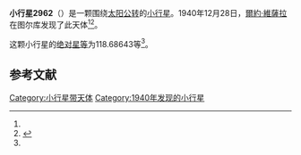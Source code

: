{{Infobox planet
| bgcolour = #FFFFC0
| name = 2962 Otto
| symbol = 
| image = 
| caption = 
| discovery = yes
| discovery_ref = 
| discoverer = [[爾約·維薩拉|爾約·維薩拉]]
| discovery_site = [[图尔库|图尔库]] 
| discovered = 1940年12月28日
| designations = yes
| mp_name = 
| named_after = 
| alt_names = 1940 YF/ 1931 TV2 / 1942 JB / 1950 GC / 1979 HJ5
| mp_category = [[主带小行星|主带小行星]]
| orbit_ref = <ref name="a">[http://ssd.jpl.nasa.gov/sbdb.cgi?sstr=2962 2962 Otto] {{Wayback|url=http://ssd.jpl.nasa.gov/sbdb.cgi?sstr=2962 |date=20200820023521 }}，小行星數據庫瀏覽器（JPL Small-Body Database Browser）－[[美国国家航空航天局|美国国家航空航天局]]喷气推进实验室</ref>
| epoch = 2456400.5 (2013年4月18日更新)
| aphelion = {{convert|2.6698287|AU|km|3|abbr=on|lk=out}}
| perihelion = {{convert|2.4662317|AU|km|3|abbr=on}}
| semimajor = {{convert|2.5680302|AU|km|3|abbr=on}}
| eccentricity = 0.0396407
| period = 1503.137173 [[日|日]]<br />4.12[[儒略年|儒略年]]
| avg_speed = 
| inclination = 15.64251
| asc_node = 54.28828
| mean_anomaly = 
| arg_peri = 118.68643
| satellites = 
| physical_characteristics = yes
| dimensions = 
| mass = 
| density = 
| surface_grav = 
| escape_velocity = 
| sidereal_day = 
| axial_tilt = 
| pole_ecliptic_lat = 
| pole_ecliptic_lon = 
| albedo = 
| temperatures= 
| temp_name1 = 
| mean_temp_1 = 
| max_temp_1 = 
| temp_name2 = 
| max_temp_2 = 
| spectral_type = 
| abs_magnitude = 118.68643
}}

'''小行星2962'''（{{lang-en|2962 Otto}}）是一颗围绕[[太阳|太阳]][[公转|公转]]的[[小行星|小行星]]。1940年12月28日，[[爾約·維薩拉|爾約·維薩拉]]在图尔库发现了此天体<ref name="a" /><ref>{{cite news|title=小行星列表|url=http://cfa-www.harvard.edu/iau/lists/NumberedMPs.txt|accessdate=2013-07-08|newspaper=哈佛大学|archive-date=2008-05-17|archive-url=https://web.archive.org/web/20080517010638/http://cfa-www.harvard.edu/iau/lists/NumberedMPs.txt|dead-url=no}}</ref>。

这颗小行星的[[绝对星等|绝对星等]]为118.68643等<ref name="a" />。

==参考文献==
{{reflist}}
{{Minor Planet Number|[[小行星2961|小行星2961]]|[[小行星2963|小行星2963]]}}

{{小天体}}

[[Category:小行星带天体|Category:小行星带天体]]
[[Category:1940年发现的小行星|Category:1940年发现的小行星]]

{{asteroid-stub}}